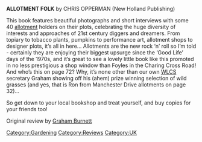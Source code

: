 '''ALLOTMENT FOLK''' by CHRIS OPPERMAN (New Holland Publishing)

This book features beautiful photographs and short interviews with some 40 [[allotment]] holders on their plots, celebrating the huge diversity of interests and approaches of 21st century diggers and dreamers. From topiary to tobacco plants, pumpkins to performance art, allotment shops to designer plots, it’s all in here... Allotments are the new rock ‘n’ roll so I’m told - certainly they are enjoying their biggest upsurge since the ‘Good Life’ days of the 1970s, and it’s great to see a lovely little book like this promoted in no less prestigious a shop window than Foyles in the Charing Cross Road! And who’s this on page 72? Why, it’s none other than our own [http://www.wlcsallotments.org.uk WLCS] secretary Graham showing off his (ahem) prize winning selection of wild grasses (and yes, that is Ron from Manchester Drive allotments on page 32)...

So get down to your local bookshop and treat yourself, and buy copies for your friends too!

Original review by [[Graham Burnett]]

[[Category:Gardening]]
[[Category:Reviews]]
[[Category:UK]]

{{attrib permawiki|Allotment_Folk}}
